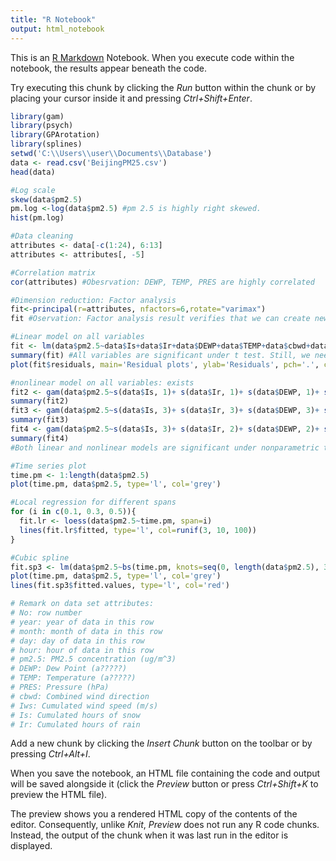 ---
title: "R Notebook"
output: html_notebook
---

This is an [R Markdown](http://rmarkdown.rstudio.com) Notebook. When you execute code within the notebook, the results appear beneath the code. 

Try executing this chunk by clicking the *Run* button within the chunk or by placing your cursor inside it and pressing *Ctrl+Shift+Enter*. 

```{r}
library(gam)
library(psych)
library(GPArotation)
library(splines)
setwd('C:\\Users\\user\\Documents\\Database')
data <- read.csv('BeijingPM25.csv')
head(data)

#Log scale
skew(data$pm2.5)
pm.log <-log(data$pm2.5) #pm 2.5 is highly right skewed. 
hist(pm.log)

#Data cleaning
attributes <- data[-c(1:24), 6:13]
attributes <- attributes[, -5]

#Correlation matrix
cor(attributes) #Obesrvation: DEWP, TEMP, PRES are highly correlated

#Dimension reduction: Factor analysis
fit<-principal(r=attributes, nfactors=6,rotate="varimax")
fit #Oservation: Factor analysis result verifies that we can create new variable from DEWP, TEMP and PRES without losing many information.

#Linear model on all variables
fit <- lm(data$pm2.5~data$Is+data$Ir+data$DEWP+data$TEMP+data$cbwd+data$Iws)
summary(fit) #All variables are significant under t test. Still, we need to reduce the dimension and re-do this part.
plot(fit$residuals, main='Residual plots', ylab='Residuals', pch='.', col='blue') #Residuals are also skewd. We may consider a log model if we need linear model for inference

#nonlinear model on all variables: exists
fit2 <- gam(data$pm2.5~s(data$Is, 1)+ s(data$Ir, 1)+ s(data$DEWP, 1)+ s(data$TEMP, 2)+  s(data$Iws, 1))
summary(fit2)
fit3 <- gam(data$pm2.5~s(data$Is, 3)+ s(data$Ir, 3)+ s(data$DEWP, 3)+ s(data$TEMP, 2)+  s(data$Iws, 3))
summary(fit3)
fit4 <- gam(data$pm2.5~s(data$Is, 3)+ s(data$Ir, 2)+ s(data$DEWP, 2)+ s(data$TEMP, 2)+  s(data$Iws, 2))
summary(fit4)
#Both linear and nonlinear models are significant under nonparametric table of F test. We need to pick one to forecast by cross validation. 

#Time series plot
time.pm <- 1:length(data$pm2.5)
plot(time.pm, data$pm2.5, type='l', col='grey')

#Local regression for different spans
for (i in c(0.1, 0.3, 0.5)){
  fit.lr <- loess(data$pm2.5~time.pm, span=i)
  lines(fit.lr$fitted, type='l', col=runif(3, 10, 100))  
}

#Cubic spline
fit.sp3 <- lm(data$pm2.5~bs(time.pm, knots=seq(0, length(data$pm2.5), 3000)))
plot(time.pm, data$pm2.5, type='l', col='grey')
lines(fit.sp3$fitted.values, type='l', col='red')

# Remark on data set attributes:
# No: row number
# year: year of data in this row
# month: month of data in this row
# day: day of data in this row
# hour: hour of data in this row
# pm2.5: PM2.5 concentration (ug/m^3)
# DEWP: Dew Point (a?????)
# TEMP: Temperature (a?????)
# PRES: Pressure (hPa)
# cbwd: Combined wind direction
# Iws: Cumulated wind speed (m/s)
# Is: Cumulated hours of snow
# Ir: Cumulated hours of rain 

```

Add a new chunk by clicking the *Insert Chunk* button on the toolbar or by pressing *Ctrl+Alt+I*.

When you save the notebook, an HTML file containing the code and output will be saved alongside it (click the *Preview* button or press *Ctrl+Shift+K* to preview the HTML file).

The preview shows you a rendered HTML copy of the contents of the editor. Consequently, unlike *Knit*, *Preview* does not run any R code chunks. Instead, the output of the chunk when it was last run in the editor is displayed.
